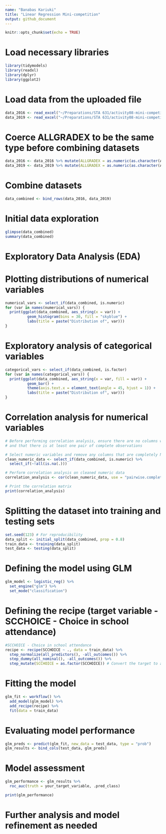```yaml
---
name: "Banabas Kariuki"
title: "Linear Regression Mini-competition"
output: github_document
---
```


```r
knitr::opts_chunk$set(echo = TRUE)
```

# Load necessary libraries
```r
library(tidymodels)
library(readxl)
library(dplyr)
library(ggplot2)
```

# Load data from the uploaded file
```r
data_2016 <- read_excel("~/Preparations/STA 631/activity08-mini-competition/activity08-mini-competition/competition-files/data/pfi-data.xlsx", sheet = "curated 2016")
data_2019 <- read_excel("~/Preparations/STA 631/activity08-mini-competition/activity08-mini-competition/competition-files/data/pfi-data.xlsx", sheet = "curated 2019")
```

# Coerce ALLGRADEX to be the same type before combining datasets
```r
data_2016 <- data_2016 %>% mutate(ALLGRADEX = as.numeric(as.character(ALLGRADEX)))
data_2019 <- data_2019 %>% mutate(ALLGRADEX = as.numeric(as.character(ALLGRADEX)))
```


# Combine datasets
```r
data_combined <- bind_rows(data_2016, data_2019)

```

# Initial data exploration
```r
glimpse(data_combined)
summary(data_combined)
```

# Exploratory Data Analysis (EDA)
# Plotting distributions of numerical variables
```r
numerical_vars <- select_if(data_combined, is.numeric)
for (var in names(numerical_vars)) {
  print(ggplot(data_combined, aes_string(x = var)) + 
          geom_histogram(bins = 30, fill = "skyblue") + 
          labs(title = paste("Distribution of", var)))
}
```

# Exploratory analysis of categorical variables
```r
categorical_vars <- select_if(data_combined, is.factor)
for (var in names(categorical_vars)) {
  print(ggplot(data_combined, aes_string(x = var, fill = var)) + 
          geom_bar() + 
          theme(axis.text.x = element_text(angle = 45, hjust = 1)) +
          labs(title = paste("Distribution of", var)))
}
```

# Correlation analysis for numerical variables
```r
# Before performing correlation analysis, ensure there are no columns with only NA values
# and that there is at least one pair of complete observations

# Select numeric variables and remove any columns that are completely NA
clean_numeric_data <- select_if(data_combined, is.numeric) %>%
  select_if(~!all(is.na(.)))

# Perform correlation analysis on cleaned numeric data
correlation_analysis <- cor(clean_numeric_data, use = "pairwise.complete.obs")

# Print the correlation matrix
print(correlation_analysis)
```

# Splitting the dataset into training and testing sets
```r
set.seed(123) # For reproducibility
data_split <- initial_split(data_combined, prop = 0.8)
train_data <- training(data_split)
test_data <- testing(data_split)
```

# Defining the model using GLM
```r
glm_model <- logistic_reg() %>% 
  set_engine("glm") %>% 
  set_mode("classification")
```

# Defining the recipe (target variable - SCCHOICE - Choice in school attendance)
```r
#SCCHOICE - Choice in school attendance
recipe <- recipe(SCCHOICE ~ ., data = train_data) %>%
  step_normalize(all_predictors(), -all_outcomes()) %>%
  step_dummy(all_nominal(), -all_outcomes()) %>%
  step_mutate(SCCHOICE = as.factor(SCCHOICE)) # Convert the target to a factor
```

# Fitting the model
```r
glm_fit <- workflow() %>%
  add_model(glm_model) %>%
  add_recipe(recipe) %>%
  fit(data = train_data)
```

# Evaluating model performance
```r
glm_preds <- predict(glm_fit, new_data = test_data, type = "prob")
glm_results <- bind_cols(test_data, glm_preds)

```

# Model assessment
```r
glm_performance <- glm_results %>%
  roc_auc(truth = your_target_variable, .pred_class)

print(glm_performance)

```

# Further analysis and model refinement as needed













